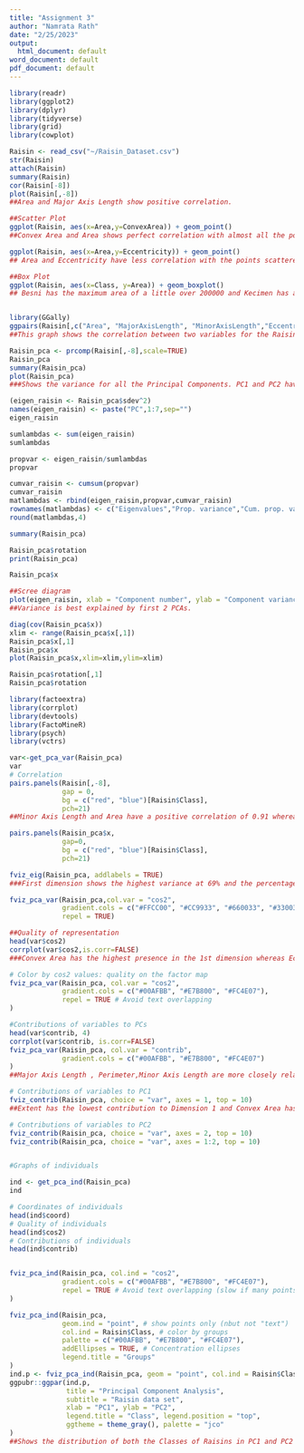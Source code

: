 ---
title: "Assignment 3"
author: "Namrata Rath"
date: "2/25/2023"
output:
  html_document: default
word_document: default
pdf_document: default
---
  
```{r}
library(readr)
library(ggplot2)
library(dplyr)
library(tidyverse)
library(grid)
library(cowplot) 

Raisin <- read_csv("~/Raisin_Dataset.csv")
str(Raisin)
attach(Raisin)
summary(Raisin)
cor(Raisin[-8])
plot(Raisin[,-8])
##Area and Major Axis Length show positive correlation. 

##Scatter Plot
ggplot(Raisin, aes(x=Area,y=ConvexArea)) + geom_point()
##Convex Area and Area shows perfect correlation with almost all the points in a straight line

ggplot(Raisin, aes(x=Area,y=Eccentricity)) + geom_point()
## Area and Eccentricity have less correlation with the points scattered.

##Box Plot
ggplot(Raisin, aes(x=Class, y=Area)) + geom_boxplot()
## Besni has the maximum area of a little over 200000 and Kecimen has a maximum area of about 110000


library(GGally)
ggpairs(Raisin[,c("Area", "MajorAxisLength", "MinorAxisLength","Eccentricity","ConvexArea","Extent","Perimeter","Class")],aes(color = factor(Class)))
##This graph shows the correlation between two variables for the Raisin dataset. For eg: Perimeter shows a positive correlation of 0.961 with area

Raisin_pca <- prcomp(Raisin[,-8],scale=TRUE)
Raisin_pca
summary(Raisin_pca)
plot(Raisin_pca)
###Shows the variance for all the Principal Components. PC1 and PC2 have the highest variance

(eigen_raisin <- Raisin_pca$sdev^2)
names(eigen_raisin) <- paste("PC",1:7,sep="")
eigen_raisin

sumlambdas <- sum(eigen_raisin)
sumlambdas

propvar <- eigen_raisin/sumlambdas
propvar

cumvar_raisin <- cumsum(propvar)
cumvar_raisin
matlambdas <- rbind(eigen_raisin,propvar,cumvar_raisin)
rownames(matlambdas) <- c("Eigenvalues","Prop. variance","Cum. prop. variance")
round(matlambdas,4)

summary(Raisin_pca)

Raisin_pca$rotation
print(Raisin_pca)

Raisin_pca$x

##Scree diagram
plot(eigen_raisin, xlab = "Component number", ylab = "Component variance", type = "l", main = "Scree diagram")
##Variance is best explained by first 2 PCAs.

diag(cov(Raisin_pca$x))
xlim <- range(Raisin_pca$x[,1])
Raisin_pca$x[,1]
Raisin_pca$x
plot(Raisin_pca$x,xlim=xlim,ylim=xlim)

Raisin_pca$rotation[,1]
Raisin_pca$rotation

library(factoextra)
library(corrplot)
library(devtools)
library(FactoMineR)
library(psych)
library(vctrs)

var<-get_pca_var(Raisin_pca)
var
# Correlation
pairs.panels(Raisin[,-8],
             gap = 0,
             bg = c("red", "blue")[Raisin$Class],
             pch=21)
##Minor Axis Length and Area have a positive correlation of 0.91 whereas Extent and Area have a negative correlation of -0.01

pairs.panels(Raisin_pca$x,
             gap=0,
             bg = c("red", "blue")[Raisin$Class],
             pch=21)

fviz_eig(Raisin_pca, addlabels = TRUE)
###First dimension shows the highest variance at 69% and the percentage decreases with the no. of dimensions

fviz_pca_var(Raisin_pca,col.var = "cos2",
             gradient.cols = c("#FFCC00", "#CC9933", "#660033", "#330033"),
             repel = TRUE)

##Quality of representation
head(var$cos2)
corrplot(var$cos2,is.corr=FALSE)
###Convex Area has the highest presence in the 1st dimension whereas Eccentricity has the highest presence in the 2nd dimension

# Color by cos2 values: quality on the factor map
fviz_pca_var(Raisin_pca, col.var = "cos2",
             gradient.cols = c("#00AFBB", "#E7B800", "#FC4E07"), 
             repel = TRUE # Avoid text overlapping
)

#Contributions of variables to PCs
head(var$contrib, 4)
corrplot(var$contrib, is.corr=FALSE)   
fviz_pca_var(Raisin_pca, col.var = "contrib",
             gradient.cols = c("#00AFBB", "#E7B800", "#FC4E07")
)
##Major Axis Length , Perimeter,Minor Axis Length are more closely related to each pther as compared to Eccentricity and Extent which are present far off

# Contributions of variables to PC1
fviz_contrib(Raisin_pca, choice = "var", axes = 1, top = 10)
##Extent has the lowest contribution to Dimension 1 and Convex Area has the highest contribution.

# Contributions of variables to PC2
fviz_contrib(Raisin_pca, choice = "var", axes = 2, top = 10)
fviz_contrib(Raisin_pca, choice = "var", axes = 1:2, top = 10)


#Graphs of individuals

ind <- get_pca_ind(Raisin_pca)
ind

# Coordinates of individuals
head(ind$coord)
# Quality of individuals
head(ind$cos2)
# Contributions of individuals
head(ind$contrib)


fviz_pca_ind(Raisin_pca, col.ind = "cos2", 
             gradient.cols = c("#00AFBB", "#E7B800", "#FC4E07"),
             repel = TRUE # Avoid text overlapping (slow if many points)
)

fviz_pca_ind(Raisin_pca,
             geom.ind = "point", # show points only (nbut not "text")
             col.ind = Raisin$Class, # color by groups
             palette = c("#00AFBB", "#E7B800", "#FC4E07"),
             addEllipses = TRUE, # Concentration ellipses
             legend.title = "Groups"
)
ind.p <- fviz_pca_ind(Raisin_pca, geom = "point", col.ind = Raisin$Class)
ggpubr::ggpar(ind.p,
              title = "Principal Component Analysis",
              subtitle = "Raisin data set",
              xlab = "PC1", ylab = "PC2",
              legend.title = "Class", legend.position = "top",
              ggtheme = theme_gray(), palette = "jco"
)
##Shows the distribution of both the Classes of Raisins in PC1 and PC2
```
